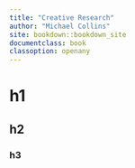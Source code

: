 ```yaml
---
title: "Creative Research"
author: "Michael Collins"
site: bookdown::bookdown_site
documentclass: book
classoption: openany
---
```


# h1
## h2
### h3
